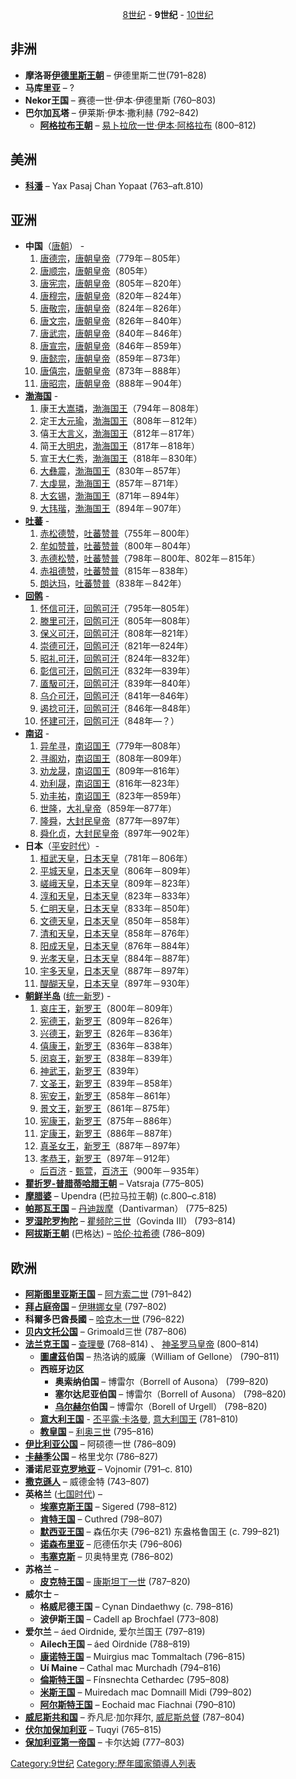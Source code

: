<center>[[8世纪国家领导人列表|8世纪]] - '''9世纪''' - [[10世纪国家领导人列表|10世纪]]</center>
==非洲==
*'''摩洛哥[[伊德里斯王朝|伊德里斯王朝]]''' – 伊德里斯二世(791–828)
*'''马库里亚''' – ?
*'''Nekor王国''' – 赛德一世·伊本·伊德里斯 (760–803)
*'''巴尔加瓦塔''' – 伊莱斯·伊本·撒利赫 (792–842)
**'''[[阿格拉布王朝|阿格拉布王朝]]''' – [[易卜拉欣一世·伊本·阿格拉布|易卜拉欣一世·伊本·阿格拉布]] (800–812)
==美洲==
*'''[[科潘|科潘]]''' – Yax Pasaj Chan Yopaat (763–aft.810)

==亚洲==
*'''中国'''（[[唐朝|唐朝]]） - 
*#[[唐德宗|唐德宗]]，[[唐朝君主列表|唐朝皇帝]]（779年－805年）
*#[[唐顺宗|唐顺宗]]，[[唐朝君主列表|唐朝皇帝]]（805年）
*#[[唐宪宗|唐宪宗]]，[[唐朝君主列表|唐朝皇帝]]（805年－820年）
*#[[唐穆宗|唐穆宗]]，[[唐朝君主列表|唐朝皇帝]]（820年－824年）
*#[[唐敬宗|唐敬宗]]，[[唐朝君主列表|唐朝皇帝]]（824年－826年）
*#[[唐文宗|唐文宗]]，[[唐朝君主列表|唐朝皇帝]]（826年－840年）
*#[[唐武宗|唐武宗]]，[[唐朝君主列表|唐朝皇帝]]（840年－846年）
*#[[唐宣宗|唐宣宗]]，[[唐朝君主列表|唐朝皇帝]]（846年－859年）
*#[[唐懿宗|唐懿宗]]，[[唐朝君主列表|唐朝皇帝]]（859年－873年）
*#[[唐僖宗|唐僖宗]]，[[唐朝君主列表|唐朝皇帝]]（873年－888年）
*#[[唐昭宗|唐昭宗]]，[[唐朝君主列表|唐朝皇帝]]（888年－904年）
*'''[[渤海国|渤海国]]''' - 
*#康王[[大嵩璘|大嵩璘]]，[[渤海国君主列表|渤海国王]]（794年－808年）
*#定王[[大元瑜|大元瑜]]，[[渤海国君主列表|渤海国王]]（808年－812年）
*#僖王[[大言义|大言义]]，[[渤海国君主列表|渤海国王]]（812年－817年）
*#简王[[大明忠|大明忠]]，[[渤海国君主列表|渤海国王]]（817年－818年）
*#宣王[[大仁秀|大仁秀]]，[[渤海国君主列表|渤海国王]]（818年－830年）
*#[[大彝震|大彝震]]，[[渤海国君主列表|渤海国王]]（830年－857年）
*#[[大虔晃|大虔晃]]，[[渤海国君主列表|渤海国王]]（857年－871年）
*#[[大玄锡|大玄锡]]，[[渤海国君主列表|渤海国王]]（871年－894年）
*#[[大玮瑎|大玮瑎]]，[[渤海国君主列表|渤海国王]]（894年－907年）
*'''[[吐蕃|吐蕃]]''' - 
*#[[赤松德赞|赤松德赞]]，[[吐蕃君主列表|吐蕃赞普]]（755年－800年）
*#[[牟如赞普|牟如赞普]]，[[吐蕃君主列表|吐蕃赞普]]（800年－804年）
*#[[赤德松赞|赤德松赞]]，[[吐蕃君主列表|吐蕃赞普]]（798年－800年、802年－815年）
*#[[赤祖德赞|赤祖德赞]]，[[吐蕃君主列表|吐蕃赞普]]（815年－838年）
*#[[朗达玛|朗达玛]]，[[吐蕃君主列表|吐蕃赞普]]（838年－842年）
*'''[[回鹘|回鹘]]''' - 
*#[[怀信可汗|怀信可汗]]，[[回鹘可汗列表|回鹘可汗]]（795年—805年）
*#[[滕里可汗|滕里可汗]]，[[回鹘可汗列表|回鹘可汗]]（805年—808年）
*#[[保义可汗|保义可汗]]，[[回鹘可汗列表|回鹘可汗]]（808年—821年）
*#[[崇德可汗|崇德可汗]]，[[回鹘可汗列表|回鹘可汗]]（821年—824年）
*#[[昭礼可汗|昭礼可汗]]，[[回鹘可汗列表|回鹘可汗]]（824年—832年）
*#[[彰信可汗|彰信可汗]]，[[回鹘可汗列表|回鹘可汗]]（832年—839年）
*#[[㕎馺可汗|㕎馺可汗]]，[[回鹘可汗列表|回鹘可汗]]（839年—840年）
*#[[乌介可汗|乌介可汗]]，[[回鹘可汗列表|回鹘可汗]]（841年—846年）
*#[[遏捻可汗|遏捻可汗]]，[[回鹘可汗列表|回鹘可汗]]（846年—848年）
*#[[怀建可汗|怀建可汗]]，[[回鹘可汗列表|回鹘可汗]]（848年—？）
*'''[[南诏|南诏]]''' - 
*#[[异牟寻|异牟寻]]，[[六诏君主列表|南诏国王]]（779年—808年）
*#[[寻阁劝|寻阁劝]]，[[六诏君主列表|南诏国王]]（808年—809年）
*#[[劝龙晟|劝龙晟]]，[[六诏君主列表|南诏国王]]（809年—816年）
*#[[劝利晟|劝利晟]]，[[六诏君主列表|南诏国王]]（816年—823年）
*#[[劝丰祐|劝丰祐]]，[[六诏君主列表|南诏国王]]（823年—859年）
*#[[世隆|世隆]]，[[六诏君主列表|大礼皇帝]]（859年—877年）
*#[[隆舜|隆舜]]，[[六诏君主列表|大封民皇帝]]（877年—897年）
*#[[舜化贞|舜化贞]]，[[六诏君主列表|大封民皇帝]]（897年—902年）
*'''日本'''（[[平安时代|平安时代]]）- 
*#[[桓武天皇|桓武天皇]]，[[日本天皇列表|日本天皇]]（781年－806年）
*#[[平城天皇|平城天皇]]，[[日本天皇列表|日本天皇]]（806年－809年）
*#[[嵯峨天皇|嵯峨天皇]]，[[日本天皇列表|日本天皇]]（809年－823年）
*#[[淳和天皇|淳和天皇]]，[[日本天皇列表|日本天皇]]（823年－833年）
*#[[仁明天皇|仁明天皇]]，[[日本天皇列表|日本天皇]]（833年－850年）
*#[[文德天皇|文德天皇]]，[[日本天皇列表|日本天皇]]（850年－858年）
*#[[清和天皇|清和天皇]]，[[日本天皇列表|日本天皇]]（858年－876年）
*#[[阳成天皇|阳成天皇]]，[[日本天皇列表|日本天皇]]（876年－884年）
*#[[光孝天皇|光孝天皇]]，[[日本天皇列表|日本天皇]]（884年－887年）
*#[[宇多天皇|宇多天皇]]，[[日本天皇列表|日本天皇]]（887年－897年）
*#[[醍醐天皇|醍醐天皇]]，[[日本天皇列表|日本天皇]]（897年－930年）
*'''[[朝鲜半岛|朝鲜半岛]]''' ([[统一新罗|统一新罗]]) - 
*#[[哀庄王|哀庄王]]，[[新罗君主列表|新罗王]]（800年－809年）
*#[[宪德王|宪德王]]，[[新罗君主列表|新罗王]]（809年－826年）
*#[[兴德王|兴德王]]，[[新罗君主列表|新罗王]]（826年－836年）
*#[[僖康王|僖康王]]，[[新罗君主列表|新罗王]]（836年－838年）
*#[[闵哀王|闵哀王]]，[[新罗君主列表|新罗王]]（838年－839年）
*#[[神武王|神武王]]，[[新罗君主列表|新罗王]]（839年）
*#[[文圣王|文圣王]]，[[新罗君主列表|新罗王]]（839年－858年）
*#[[宪安王|宪安王]]，[[新罗君主列表|新罗王]]（858年－861年）
*#[[景文王|景文王]]，[[新罗君主列表|新罗王]]（861年－875年）
*#[[宪康王|宪康王]]，[[新罗君主列表|新罗王]]（875年－886年）
*#[[定康王|定康王]]，[[新罗君主列表|新罗王]]（886年－887年）
*#[[真圣女王|真圣女王]]，[[新罗君主列表|新罗王]]（887年－897年）
*#[[孝恭王|孝恭王]]，[[新罗君主列表|新罗王]]（897年－912年）
**[[后百济|后百济]] - [[甄萱|甄萱]]，[[朝鲜半岛君主列表#后百济|百济王]]（900年－935年）
*'''[[瞿折罗-普腊蒂哈腊王朝|瞿折罗-普腊蒂哈腊王朝]]''' – Vatsraja (775–805)
*'''[[摩腊婆|摩腊婆]]''' – Upendra (巴拉马拉王朝) (c.800–c.818)
*'''[[帕那瓦王国|帕那瓦王国]]''' – [[丹迪跋摩|丹迪跋摩]]（Dantivarman） (775–825)
*'''[[罗湿陀罗拘陀|罗湿陀罗拘陀]]''' – [[瞿频陀三世|瞿频陀三世]]（Govinda III） (793–814)
*'''[[阿拔斯王朝|阿拔斯王朝]]''' (巴格达) – [[哈伦·拉希德|哈伦·拉希德]] (786–809)
==欧洲==
*'''[[阿斯图里亚斯王国|阿斯图里亚斯王国]]''' – [[阿方索二世_(阿斯圖里亞斯)|阿方索二世]] (791–842)
*'''[[拜占庭帝国|拜占庭帝国]]''' – [[伊琳娜女皇|伊琳娜女皇]] (797–802)
*'''科爾多巴酋長國''' – [[哈克木一世|哈克木一世]] (796–822)
*'''[[贝内文托公国|贝内文托公国]]''' – Grimoald三世 (787–806)
*'''[[法兰克王国|法兰克王国]]''' – [[查理曼|查理曼]] (768–814) 、 [[神圣罗马皇帝|神圣罗马皇帝]] (800–814)
**'''[[圖盧茲|圖盧茲]]伯国''' – 热洛讷的威廉（William of Gellone） (790–811)
**'''西班牙边区'''
***'''奥索纳伯国''' – 博雷尔（Borrell of Ausona） (799–820)
***'''塞尔达尼亚伯国''' – 博雷尔（Borrell of Ausona） (798–820)
***'''[[乌尔赫尔|乌尔赫尔]]伯国''' – 博雷尔（Borell of Urgell） (798–820)
**'''[[意大利王国_(中世纪)|意大利王国]]''' - [[丕平露·卡洛曼|丕平露·卡洛曼]], [[意大利国王|意大利国王]] (781–810)
**'''[[教皇国|教皇国]]''' – [[教宗良三世|利奥三世]] (795–816)
*'''[[高加索伊比利亚王国|伊比利亚公国]]''' – 阿硕德一世 (786–809)
*'''[[卡赫季|卡赫季]]公国''' – 格里戈尔 (786–827)
*'''潘诺尼亚[[克罗地亚|克罗地亚]]''' – Vojnomir (791–c. 810)
*'''[[撒克遜人|撒克遜人]]''' – 威德金特 (743–807)
*'''英格兰''' ([[七国时代|七国时代]]) –
**'''[[埃塞克斯王国|埃塞克斯王国]]''' – Sigered (798–812)
**'''[[肯特王国|肯特王国]]''' – Cuthred (798–807)
**'''[[默西亚王国|默西亚王国]]''' – 森伍尔夫 (796–821) 东盎格鲁国王 (c. 799–821)
**'''[[诺森布里亚|诺森布里亚]]''' – 厄德伍尔夫 (796–806)
**'''[[韦塞克斯|韦塞克斯]]''' – 贝奥特里克 (786–802)
*'''苏格兰''' –
**'''[[皮克特人|皮克特王国]]''' – [[康斯坦丁一世_(皮克特人)|康斯坦丁一世]] (787–820)
*'''威尔士''' –
**'''格威尼德王国''' – Cynan Dindaethwy (c. 798–816)
**'''波伊斯王国''' – Cadell ap Brochfael (773–808)
*'''爱尔兰''' – áed Oirdnide, 爱尔兰国王 (797–819)
**'''Ailech王国''' – áed Oirdnide (788–819)
**'''[[康诺特省|康诺特王国]]''' – Muirgius mac Tommaltach (796–815)
**'''Uí Maine''' – Cathal mac Murchadh (794–816)
**'''[[倫斯特省|倫斯特王国]]''' – Fínsnechta Cethardec (795–808)
**'''[[米斯郡|米斯王国]]''' – Muiredach mac Domnaill Midi (799–802)
**'''[[阿尔斯特省|阿尔斯特王国]]''' – Eochaid mac Fiachnai (790–810)
*'''[[威尼斯共和国|威尼斯共和国]]''' – 乔凡尼·加尔拜尔, [[威尼斯总督|威尼斯总督]] (787–804)
*'''[[伏尔加保加利亚|伏尔加保加利亚]]''' – Tuqyi (765–815)
*'''[[保加利亚第一帝国|保加利亚第一帝国]]''' – 卡尔达姆 (777–803)
[[Category:9世纪|Category:9世纪]]
[[Category:歷年國家領導人列表|Category:歷年國家領導人列表]]